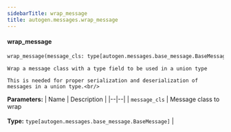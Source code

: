 ```yaml
---
sidebarTitle: wrap_message
title: autogen.messages.wrap_message
---
```


<code class="doc-symbol doc-symbol-heading doc-symbol-function"></code>
#### wrap_message

```python
wrap_message(message_cls: type[autogen.messages.base_message.BaseMessage]) -> type[pydantic.main.BaseModel]
```

    Wrap a message class with a type field to be used in a union type
    
    This is needed for proper serialization and deserialization of messages in a union type.<br/>

<b>Parameters:</b>
| Name | Description |
|--|--|
| `message_cls` | Message class to wrap<br/><br/>**Type:** `type[autogen.messages.base_message.BaseMessage]` |

<br />